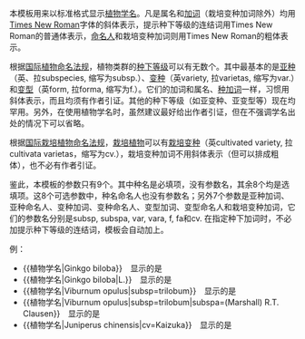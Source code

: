 <includeonly><!-- 在這裡加入模板的保護標識 --></includeonly><noinclude>{{template doc page viewed directly}}</noinclude>
<!-- 在本行下編輯模板說明 -->
本模板用来以标准格式显示[[植物学名]]。凡是属名和[[加词]]（栽培变种加词除外）均用[[Times New Roman]]字体的斜体表示，提示种下等级的连结词用Times New Roman的普通体表示，[[植物命名人|命名人]]和栽培变种加词则用Times New Roman的粗体表示。

根据[[国际植物命名法规]]，植物类群的[[种下等级]]可以有无数个。其中最基本的是[[亚种]]（英、拉subspecies, 缩写为subsp.）、[[变种]]（英variety, 拉varietas, 缩写为var.）和[[变型]]（英form, 拉forma, 缩写为f.）。它们的加词和属名、[[种加词]]一样，习惯用斜体表示，而且均须有作者引证。其他的种下等级（如亚变种、亚变型等）现在均罕用。另外，在使用植物学名时，虽然建议最好给出作者引证，但在不强调学名出处的情况下可以省略。

根据[[国际栽培植物命名法规]]，[[栽培植物]]可以有[[栽培变种]]（英cultivated variety, 拉cultivata varietas，缩写为cv.），栽培变种加词不用斜体表示（但可以排成粗体），也不必有作者引证。

鉴此，本模板的参数只有9个。其中种名是必填项，没有参数名，其余8个均是选填项。这8个可选参数中，种名命名人也没有参数名；另外7个参数是亚种加词、亚种命名人、变种加词、变种命名人、变型加词、变型命名人和栽培变种加词，它们的参数名分别是subsp, subspa, var, vara, f, fa和cv. 在指定种下加词时，不必加提示种下等级的连结词，模板会自动加上。

例：

*<nowiki>{{植物学名|Ginkgo biloba}}</nowiki>　显示的是　{{植物学名|Ginkgo biloba}}
*<nowiki>{{植物学名|Ginkgo biloba|L.}}</nowiki>　显示的是　{{植物学名|Ginkgo biloba|L.}}
*<nowiki>{{植物学名|Viburnum opulus|subsp=trilobum}}</nowiki>　显示的是　{{植物学名|Viburnum opulus|subsp=trilobum}}
*<nowiki>{{植物学名|Viburnum opulus|subsp=trilobum|subspa=(Marshall) R.T. Clausen}}</nowiki>　显示的是　{{植物学名|Viburnum opulus|subsp=trilobum|subspa=(Marshall) R.T. Clausen}}
*<nowiki>{{植物学名|Juniperus chinensis|cv=Kaizuka}}</nowiki>　显示的是　{{植物学名|Juniperus chinensis|cv=Kaizuka}}

<includeonly>
<!-- 本行下加入模板的分類 -->

<!-- 本行下加入模板的跨語言鏈接 -->

</includeonly>